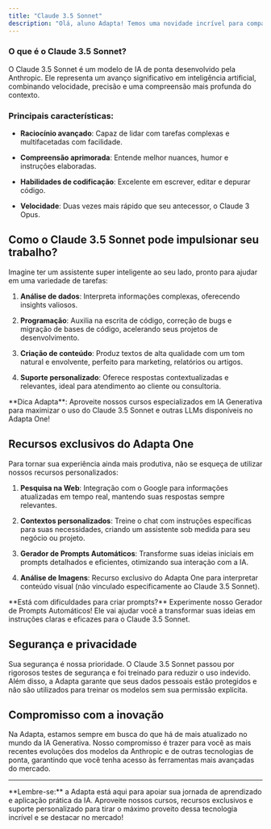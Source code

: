 ```yaml
---
title: "Claude 3.5 Sonnet"
description: "Olá, aluno Adapta! Temos uma novidade incrível para compartilhar: o Claude 3.5 Sonnet, o mais recente modelo de linguagem (LLM) disponível no Adapta One. Vamos explorar juntos o que torna este modelo tão especial e como ele pode turbinar sua experiência na plataforma."
---
```


### O que é o Claude 3.5 Sonnet?

O Claude 3.5 Sonnet é um modelo de IA de ponta desenvolvido pela Anthropic. Ele representa um avanço significativo em inteligência artificial, combinando velocidade, precisão e uma compreensão mais profunda do contexto.

### Principais características:

* **Raciocínio avançado**: Capaz de lidar com tarefas complexas e multifacetadas com facilidade.

* **Compreensão aprimorada**: Entende melhor nuances, humor e instruções elaboradas.

* **Habilidades de codificação**: Excelente em escrever, editar e depurar código.

* **Velocidade**: Duas vezes mais rápido que seu antecessor, o Claude 3 Opus.

## Como o Claude 3.5 Sonnet pode impulsionar seu trabalho?

Imagine ter um assistente super inteligente ao seu lado, pronto para ajudar em uma variedade de tarefas:

1. **Análise de dados**: Interpreta informações complexas, oferecendo insights valiosos.

2. **Programação**: Auxilia na escrita de código, correção de bugs e migração de bases de código, acelerando seus projetos de desenvolvimento.

3. **Criação de conteúdo**: Produz textos de alta qualidade com um tom natural e envolvente, perfeito para marketing, relatórios ou artigos.

4. **Suporte personalizado**: Oferece respostas contextualizadas e relevantes, ideal para atendimento ao cliente ou consultoria.

<Tip>
  **Dica Adapta**: Aproveite nossos cursos especializados em IA Generativa para maximizar o uso do Claude 3.5 Sonnet e outras LLMs disponíveis no Adapta One!
</Tip>

## Recursos exclusivos do Adapta One

Para tornar sua experiência ainda mais produtiva, não se esqueça de utilizar nossos recursos personalizados:

1. **Pesquisa na Web**: Integração com o Google para informações atualizadas em tempo real, mantendo suas respostas sempre relevantes.

2. **Contextos personalizados**: Treine o chat com instruções específicas para suas necessidades, criando um assistente sob medida para seu negócio ou projeto.

3. **Gerador de Prompts Automáticos**: Transforme suas ideias iniciais em prompts detalhados e eficientes, otimizando sua interação com a IA.

4. **Análise de Imagens**: Recurso exclusivo do Adapta One para interpretar conteúdo visual (não vinculado especificamente ao Claude 3.5 Sonnet).

<Check>
  **Está com dificuldades para criar prompts?** Experimente nosso Gerador de Prompts Automáticos! Ele vai ajudar você a transformar suas ideias em instruções claras e eficazes para o Claude 3.5 Sonnet.
</Check>

## Segurança e privacidade

Sua segurança é nossa prioridade. O Claude 3.5 Sonnet passou por rigorosos testes de segurança e foi treinado para reduzir o uso indevido. Além disso, a Adapta garante que seus dados pessoais estão protegidos e não são utilizados para treinar os modelos sem sua permissão explícita.

## Compromisso com a inovação

Na Adapta, estamos sempre em busca do que há de mais atualizado no mundo da IA Generativa. Nosso compromisso é trazer para você as mais recentes evoluções dos modelos da Anthropic e de outras tecnologias de ponta, garantindo que você tenha acesso às ferramentas mais avançadas do mercado.

***

<Note>
  **Lembre-se:** a Adapta está aqui para apoiar sua jornada de aprendizado e aplicação prática da IA. Aproveite nossos cursos, recursos exclusivos e suporte personalizado para tirar o máximo proveito dessa tecnologia incrível e se destacar no mercado!
</Note>